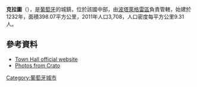 {{Coord|39|17|N|7|38|W|display=title}}

'''克拉圖'''（{{lang-pt|Crato}}），是[[葡萄牙|葡萄牙]]的城鎮，位於該國中部，由[[波塔萊格雷區|波塔萊格雷區]]負責管轄，始建於1232年，面積398.07平方公里，2011年人口3,708，人口密度每平方公里9.31人。

==參考資料==
*[http://www.cm-crato.pt Town Hall official website]{{Wayback|url=http://www.cm-crato.pt/ |date=19981111191418 }}
*[http://www.flickr.com/photos/vitor107/sets/72057594094256860/ Photos from Crato] {{Wayback|url=http://www.flickr.com/photos/vitor107/sets/72057594094256860/ |date=20190417120142 }}

{{Portugal-geo-stub}}
[[Category:葡萄牙城市|Category:葡萄牙城市]]